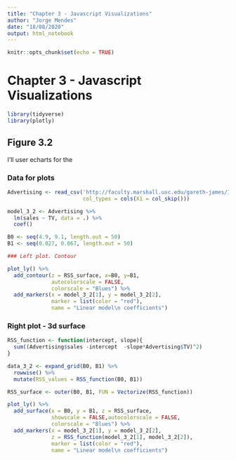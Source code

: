 ```yaml
---
title: "Chapter 3 - Javascript Visualizations"
author: "Jorge Mendes"
date: "18/08/2020"
output: html_notebook
---
```


```r
knitr::opts_chunk$set(echo = TRUE)
```

# Chapter 3 - Javascript Visualizations

```r
library(tidyverse)
library(plotly)
```


## Figure 3.2

I'll user echarts for the 

### Data for plots

```r
Advertising <- read_csv('http://faculty.marshall.usc.edu/gareth-james/ISL/Advertising.csv',
                        col_types = cols(X1 = col_skip()))

model_3_2 <- Advertising %>% 
  lm(sales ~ TV, data = .) %>% 
  coef()

B0 <- seq(4.9, 9.1, length.out = 50)
B1 <- seq(0.027, 0.067, length.out = 50)

### Left plot. Contour

plot_ly() %>% 
  add_contour(z = RSS_surface, x=B0, y=B1,
              autocolorscale = FALSE, 
              colorscale = "Blues") %>% 
  add_markers(x = model_3_2[1], y = model_3_2[2],
              marker = list(color = "red"), 
              name = "Linear model\n coefficients")


```

### Right plot - 3d surface

```r
RSS_function <- function(intercept, slope){
  sum((Advertising$sales -intercept  -slope*Advertising$TV)^2)
}

data_3_2 <- expand_grid(B0, B1) %>% 
  rowwise() %>% 
  mutate(RSS_values = RSS_function(B0, B1))

RSS_surface <- outer(B0, B1, FUN = Vectorize(RSS_function))

plot_ly() %>% 
  add_surface(x = B0, y = B1, z = RSS_surface, 
              showscale = FALSE,autocolorscale = FALSE, 
              colorscale = "Blues") %>% 
  add_markers(x = model_3_2[1], y = model_3_2[2], 
              z = RSS_function(model_3_2[1], model_3_2[2]),
              marker = list(color = "red"), 
              name = "Linear model\n coefficients")
```

